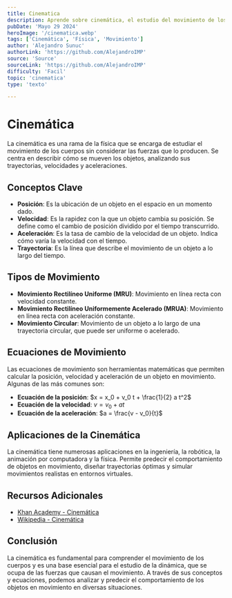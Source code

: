 ```yaml
---
title: Cinematica
description: Aprende sobre cinemática, el estudio del movimiento de los cuerpos sin considerar las fuerzas que lo producen.
pubDate: 'Mayo 29 2024'
heroImage: '/cinematica.webp'
tags: ['Cinemática', 'Física', 'Movimiento']
author: 'Alejandro Sunuc'
authorLink: 'https://github.com/AlejandroIMP'
source: 'Source'
sourceLink: 'https://github.com/AlejandroIMP'
difficulty: 'Facil'
topic: 'cinematica'
type: 'texto'

---
```

# Cinemática
La cinemática es una rama de la física que se encarga de estudiar el movimiento de los cuerpos sin considerar las fuerzas que lo producen. Se centra en describir cómo se mueven los objetos, analizando sus trayectorias, velocidades y aceleraciones.
## Conceptos Clave
- **Posición**: Es la ubicación de un objeto en el espacio en un momento dado.
- **Velocidad**: Es la rapidez con la que un objeto cambia su posición. Se define como el cambio de posición dividido por el tiempo transcurrido.
- **Aceleración**: Es la tasa de cambio de la velocidad de un objeto. Indica cómo varía la velocidad con el tiempo.
- **Trayectoria**: Es la línea que describe el movimiento de un objeto a lo largo del tiempo.
## Tipos de Movimiento
- **Movimiento Rectilíneo Uniforme (MRU)**: Movimiento en línea recta con velocidad constante.
- **Movimiento Rectilíneo Uniformemente Acelerado (MRUA)**: Movimiento en línea recta con aceleración constante.
- **Movimiento Circular**: Movimiento de un objeto a lo largo de una trayectoria circular, que puede ser uniforme o acelerado.
## Ecuaciones de Movimiento

Las ecuaciones de movimiento son herramientas matemáticas que permiten calcular la posición, velocidad y aceleración de un objeto en movimiento. Algunas de las más comunes son:

- **Ecuación de la posición**: $x = x_0 + v_0 t + \frac{1}{2} a t^2$
- **Ecuación de la velocidad**: $v = v_0 + a t$
- **Ecuación de la aceleración**: $a = \frac{v - v_0}{t}$
## Aplicaciones de la Cinemática
La cinemática tiene numerosas aplicaciones en la ingeniería, la robótica, la animación por computadora y la física. Permite predecir el comportamiento de objetos en movimiento, diseñar trayectorias óptimas y simular movimientos realistas en entornos virtuales.
## Recursos Adicionales
- [Khan Academy - Cinemática](https://es.khanacademy.org/science/physics/one-dimensional-motion)
- [Wikipedia - Cinemática](https://es.wikipedia.org/wiki/Cinem%C3%A1tica)
## Conclusión
La cinemática es fundamental para comprender el movimiento de los cuerpos y es una base esencial para el estudio de la dinámica, que se ocupa de las fuerzas que causan el movimiento. A través de sus conceptos y ecuaciones, podemos analizar y predecir el comportamiento de los objetos en movimiento en diversas situaciones.
 